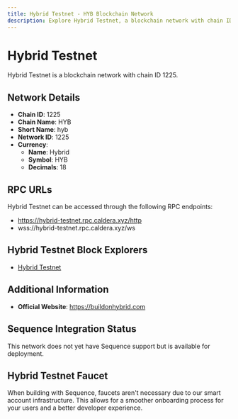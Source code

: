 ```yaml
--- 
title: Hybrid Testnet - HYB Blockchain Network
description: Explore Hybrid Testnet, a blockchain network with chain ID 1225. Learn about its native currency, Hybrid, and how to interact with the network.
---
```


# Hybrid Testnet

Hybrid Testnet is a blockchain network with chain ID 1225.

## Network Details

- **Chain ID**: 1225
- **Chain Name**: HYB
- **Short Name**: hyb
- **Network ID**: 1225
- **Currency**: 
  - **Name**: Hybrid
  - **Symbol**: HYB
  - **Decimals**: 18

## RPC URLs

Hybrid Testnet can be accessed through the following RPC endpoints:

- https://hybrid-testnet.rpc.caldera.xyz/http
- wss://hybrid-testnet.rpc.caldera.xyz/ws

## Hybrid Testnet Block Explorers

- [Hybrid Testnet](https://explorer.buildonhybrid.com)

## Additional Information

- **Official Website**: https://buildonhybrid.com

## Sequence Integration Status

This network does not yet have Sequence support but is available for deployment.

## Hybrid Testnet Faucet

When building with Sequence, faucets aren't necessary due to our smart account infrastructure. This allows for a smoother onboarding process for your users and a better developer experience.
